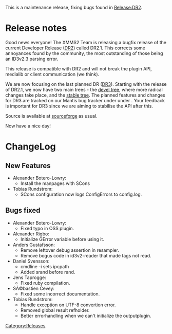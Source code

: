 {{Navbar}}

This is a maintenance release, fixing bugs found in [[Release:DR2]].

= Release notes =

Good news everyone! The XMMS2 Team is releasing a bugfix release of the current Developer Release ([[Release:DR2|DR2]]) called DR2.1. This corrects some annoyances found by the community, the most outstanding of those being an ID3v2.3 parsing error.

This release is compatible with DR2 and will not break the plugin API, medialib or client communication (we think).

We are now focusing on the last planned DR ([[Release:DR3|DR3]]). Starting with the release of DR2.1, we now have two main trees - the [http://git.xmms.se/?p=xmms2-devel.git;a=summary devel tree], where more radical changes take place, and the [http://git.xmms.se/?p=xmms2-stable.git;a=summary stable tree]. The planned features and changes for DR3 are tracked on our Mantis bug tracker under under {{Bug|317}}. Your feedback is important for DR3 since we are aiming to stabilise the API after this.

Source is available at [[Download XMMS2#Source | sourceforge]] as usual.

Now have a nice day!

= ChangeLog =

==New Features==
* Alexander Botero-Lowry:
** Install the manpages with SCons {{Bug|300}}
* Tobias Rundstrom:
** SCons configuration now logs ConfigErrors to config.log. {{Bug|307}}
==Bugs fixed==
* Alexander Botero-Lowry:
** Fixed typo in OSS plugin. {{Bug|326}}
* Alexander Rigbo:
** Initialize GError variable before using it. {{Bug|318}}
* Anders Gustafsson:
** Remove leftover debug assertion in resampler. {{Bug|314}}
** Remove bogus code in id3v2-reader that made tags not read. {{Bug|293}}
* Daniel Svensson:
** cmdline -i <url> sets ipcpath {{Bug|316}}
** Added srand before rand. {{Bug|315}}
* Jens Taprogge:
** Fixed ruby compilation. {{Bug|294}}
* SÃ©bastien Cevey:
** Fixed some incorrect documentation. {{Bug|308}}
* Tobias Rundstrom:
** Handle exception on UTF-8 convertion error. {{Bug|325}}
** Removed global result refholder. {{Bug|301}}
** Better errorhandling when we can't initialize the outputplugin. {{Bug|296}}


[[Category:Releases]]